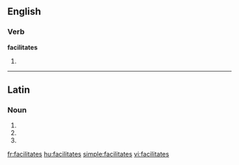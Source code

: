 ==English==

===Verb===
'''facilitates'''

# {{third-person singular of|[[facilitate]]}}

----

==Latin==

===Noun===
{{la-noun-form|facilitātēs}}

# {{inflection of|facilitas|facilitās|nom|p|lang=la}}
# {{inflection of|facilitas|facilitās|acc|p|lang=la}}
# {{inflection of|facilitas|facilitās|voc|p|lang=la}}
{{count page|[[Wiktionary:Page count]]}}

[[fr:facilitates]]
[[hu:facilitates]]
[[simple:facilitates]]
[[vi:facilitates]]
